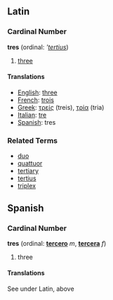 ==Latin==
===Cardinal Number===
'''tres''' (ordinal: '''[[tertius]]'')

# [[three]]

====Translations====

*[[English]]: [[three]]
*[[French]]: [[trois]]
*[[Greek]]: [[τρείς]] (treis), [[τρία]] (tria)
*[[Italian]]: [[tre]]
*[[Spanish]]: tres

===Related Terms===
*[[duo]]
*[[quattuor]]
*[[tertiary]]
*[[tertius]]
*[[triplex]]

==Spanish==
===Cardinal Number===
'''tres''' (ordinal: '''[[tercero]]''' ''m'', '''[[tercera]]''' ''f'')

# three

====Translations====
See under Latin, above